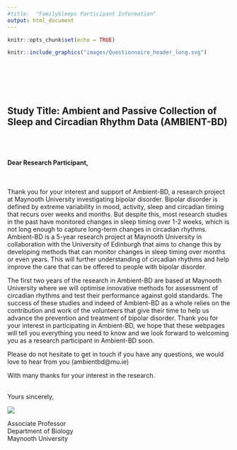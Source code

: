 ```yaml
---
#title:  "FamilySleeps Participant Information"
output: html_document
---
```


```r
knitr::opts_chunk$set(echo = TRUE)
```

```r
knitr::include_graphics("images/Questionnaire_header_long.svg")
```

<br><br> <!-- Add two line breaks -->
&nbsp;  
&nbsp;  

##  Study Title: Ambient and Passive Collection of Sleep and Circadian Rhythm Data (AMBIENT-BD)  

&nbsp;  
&nbsp;  

#### Dear Research Participant,  

&nbsp;   


Thank you for your interest and support of Ambient-BD, a research project at Maynooth University investigating bipolar disorder. Bipolar disorder is defined by extreme variability in mood, activity, sleep and circadian timing that recurs over weeks and months. But despite this, most research studies in the past have monitored changes in sleep timing over 1-2 weeks, which is not long enough to capture long-term changes in circadian rhythms.  Ambient-BD is a 5-year research project at Maynooth University in collaboration with the University of Edinburgh that aims to change this by developing methods that can monitor changes in sleep timing over months or even years.  This will further understanding of circadian rhythms and help improve the care that can be offered to people with bipolar disorder.  

The first two years of the research in Ambient-BD are based at Maynooth University where we will optimise innovative methods for assessment of circadian rhythms and test their performance against gold standards.  The success of these studies and indeed of Ambient-BD as a whole relies on the contribution and work of the volunteers that give their time to help us advance the prevention and treatment of bipolar disorder.  Thank you for your interest in participating in Ambient-BD, we hope that these webpages will tell you everything you need to know and we look forward to welcoming you as a research participant in Ambient-BD soon.

Please do not hesitate to get in touch if you have any questions, we would love to hear from you (ambientbd\@mu.ie)

With many thanks for your interest in the research.  
&nbsp;

Yours sincerely,  


![](images/signLL.svg)

Associate Professor  
Department of Biology  
Maynooth University  

